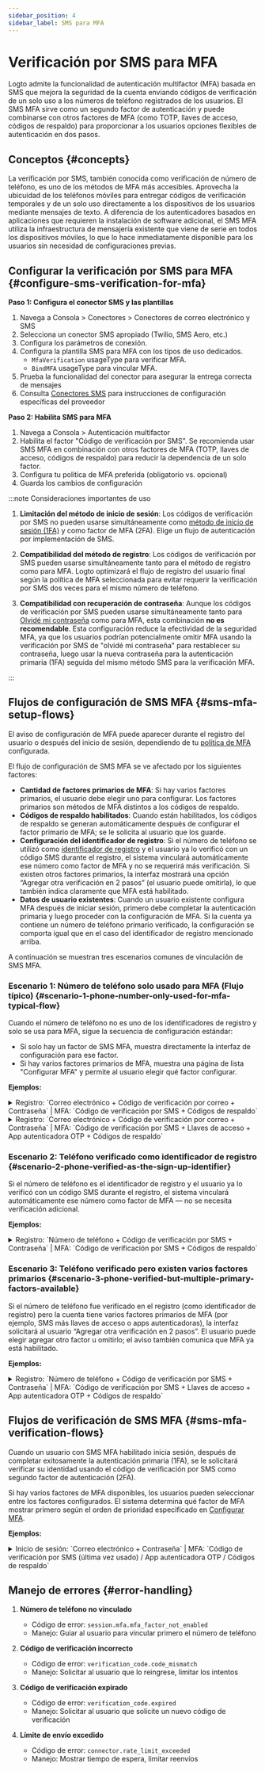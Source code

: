 ```yaml
---
sidebar_position: 4
sidebar_label: SMS para MFA
---
```


# Verificación por SMS para MFA

Logto admite la funcionalidad de autenticación multifactor (MFA) basada en SMS que mejora la seguridad de la cuenta enviando códigos de verificación de un solo uso a los números de teléfono registrados de los usuarios. El SMS MFA sirve como un segundo factor de autenticación y puede combinarse con otros factores de MFA (como TOTP, llaves de acceso, códigos de respaldo) para proporcionar a los usuarios opciones flexibles de autenticación en dos pasos.

## Conceptos \{#concepts}

La verificación por SMS, también conocida como verificación de número de teléfono, es uno de los métodos de MFA más accesibles. Aprovecha la ubicuidad de los teléfonos móviles para entregar códigos de verificación temporales y de un solo uso directamente a los dispositivos de los usuarios mediante mensajes de texto. A diferencia de los autenticadores basados en aplicaciones que requieren la instalación de software adicional, el SMS MFA utiliza la infraestructura de mensajería existente que viene de serie en todos los dispositivos móviles, lo que lo hace inmediatamente disponible para los usuarios sin necesidad de configuraciones previas.

## Configurar la verificación por SMS para MFA \{#configure-sms-verification-for-mfa}

**Paso 1: Configura el conector SMS y las plantillas**

1. Navega a <CloudLink to="/connectors/passwordless">Consola > Conectores > Conectores de correo electrónico y SMS</CloudLink>
2. Selecciona un conector SMS apropiado (Twilio, SMS Aero, etc.)
3. Configura los parámetros de conexión.
4. Configura la plantilla SMS para MFA con los tipos de uso dedicados.
   - `MfaVerification` usageType para verificar MFA.
   - `BindMFA` usageType para vincular MFA.
5. Prueba la funcionalidad del conector para asegurar la entrega correcta de mensajes
6. Consulta [Conectores SMS](/connectors/sms-connectors) para instrucciones de configuración específicas del proveedor

**Paso 2: Habilita SMS para MFA**

1. Navega a <CloudLink to="/mfa">Consola > Autenticación multifactor</CloudLink>
2. Habilita el factor "Código de verificación por SMS". Se recomienda usar SMS MFA en combinación con otros factores de MFA (TOTP, llaves de acceso, códigos de respaldo) para reducir la dependencia de un solo factor.
3. Configura tu política de MFA preferida (obligatorio vs. opcional)
4. Guarda los cambios de configuración

:::note Consideraciones importantes de uso

1. **Limitación del método de inicio de sesión**: Los códigos de verificación por SMS no pueden usarse simultáneamente como [método de inicio de sesión (1FA)](/end-user-flows/sign-up-and-sign-in/sign-in) y como factor de MFA (2FA). Elige un flujo de autenticación por implementación de SMS.

2. **Compatibilidad del método de registro**: Los códigos de verificación por SMS pueden usarse simultáneamente tanto para el método de registro como para MFA. Logto optimizará el flujo de registro del usuario final según la política de MFA seleccionada para evitar requerir la verificación por SMS dos veces para el mismo número de teléfono.

3. **Compatibilidad con recuperación de contraseña**: Aunque los códigos de verificación por SMS pueden usarse simultáneamente tanto para [Olvidé mi contraseña](/end-user-flows/sign-up-and-sign-in/reset-password) como para MFA, esta combinación **no es recomendable**. Esta configuración reduce la efectividad de la seguridad MFA, ya que los usuarios podrían potencialmente omitir MFA usando la verificación por SMS de "olvidé mi contraseña" para restablecer su contraseña, luego usar la nueva contraseña para la autenticación primaria (1FA) seguida del mismo método SMS para la verificación MFA.

:::

## Flujos de configuración de SMS MFA \{#sms-mfa-setup-flows}

El aviso de configuración de MFA puede aparecer durante el registro del usuario o después del inicio de sesión, dependiendo de tu [política de MFA](/end-user-flows/mfa/configure-mfa#global-mfa-configuration) configurada.

El flujo de configuración de SMS MFA se ve afectado por los siguientes factores:

- **Cantidad de factores primarios de MFA**: Si hay varios factores primarios, el usuario debe elegir uno para configurar. Los factores primarios son métodos de MFA distintos a los códigos de respaldo.
- **Códigos de respaldo habilitados**: Cuando están habilitados, los códigos de respaldo se generan automáticamente después de configurar el factor primario de MFA; se le solicita al usuario que los guarde.
- **Configuración del identificador de registro**: Si el número de teléfono se utilizó como [identificador de registro](/end-user-flows/sign-up-and-sign-in/sign-up#set-up-the-sign-up-identifier) y el usuario ya lo verificó con un código SMS durante el registro, el sistema vinculará automáticamente ese número como factor de MFA y no se requerirá más verificación. Si existen otros factores primarios, la interfaz mostrará una opción “Agregar otra verificación en 2 pasos” (el usuario puede omitirla), lo que también indica claramente que MFA está habilitado.
- **Datos de usuario existentes**: Cuando un usuario existente configura MFA después de iniciar sesión, primero debe completar la autenticación primaria y luego proceder con la configuración de MFA. Si la cuenta ya contiene un número de teléfono primario verificado, la configuración se comporta igual que en el caso del identificador de registro mencionado arriba.

A continuación se muestran tres escenarios comunes de vinculación de SMS MFA.

### Escenario 1: Número de teléfono solo usado para MFA (Flujo típico) \{#scenario-1-phone-number-only-used-for-mfa-typical-flow}

Cuando el número de teléfono no es uno de los identificadores de registro y solo se usa para MFA, sigue la secuencia de configuración estándar:

- Si solo hay un factor de SMS MFA, muestra directamente la interfaz de configuración para ese factor.
- Si hay varios factores primarios de MFA, muestra una página de lista "Configurar MFA" y permite al usuario elegir qué factor configurar.

**Ejemplos:**

<details>
  <summary>
    Registro: `Correo electrónico + Código de verificación por correo + Contraseña` | MFA: `Código
    de verificación por SMS + Códigos de respaldo`
  </summary>
  <img src="/img/assets/sms-mfa-setup-scenario-1-1.png" alt="Flujo de configuración SMS MFA 1-1" />
</details>

<details>
  <summary>
    Registro: `Correo electrónico + Código de verificación por correo + Contraseña` | MFA: `Código
    de verificación por SMS + Llaves de acceso + App autenticadora OTP + Códigos de respaldo`
  </summary>
  <img src="/img/assets/sms-mfa-setup-scenario-1-2.png" alt="Flujo de configuración SMS MFA 1-2" />
</details>

### Escenario 2: Teléfono verificado como identificador de registro \{#scenario-2-phone-verified-as-the-sign-up-identifier}

Si el número de teléfono es el identificador de registro y el usuario ya lo verificó con un código SMS durante el registro, el sistema vinculará automáticamente ese número como factor de MFA — no se necesita verificación adicional.

**Ejemplos:**

<details>
  <summary>
    Registro: `Número de teléfono + Código de verificación por SMS + Contraseña` | MFA: `Código de
    verificación por SMS + Códigos de respaldo`
  </summary>
  <img src="/img/assets/sms-mfa-setup-scenario-2.png" alt="Flujo de configuración SMS MFA 2" />
</details>

### Escenario 3: Teléfono verificado pero existen varios factores primarios \{#scenario-3-phone-verified-but-multiple-primary-factors-available}

Si el número de teléfono fue verificado en el registro (como identificador de registro) pero la cuenta tiene varios factores primarios de MFA (por ejemplo, SMS más llaves de acceso o apps autenticadoras), la interfaz solicitará al usuario “Agregar otra verificación en 2 pasos”. El usuario puede elegir agregar otro factor u omitirlo; el aviso también comunica que MFA ya está habilitado.

**Ejemplos:**

<details>
  <summary>
    Registro: `Número de teléfono + Código de verificación por SMS + Contraseña` | MFA: `Código de
    verificación por SMS + Llaves de acceso + App autenticadora OTP + Códigos de respaldo`
  </summary>
  <img src="/img/assets/sms-mfa-setup-scenario-3.png" alt="Flujo de configuración SMS MFA 3" />
</details>

## Flujos de verificación de SMS MFA \{#sms-mfa-verification-flows}

Cuando un usuario con SMS MFA habilitado inicia sesión, después de completar exitosamente la autenticación primaria (1FA), se le solicitará verificar su identidad usando el código de verificación por SMS como segundo factor de autenticación (2FA).

Si hay varios factores de MFA disponibles, los usuarios pueden seleccionar entre los factores configurados. El sistema determina qué factor de MFA mostrar primero según el orden de prioridad especificado en [Configurar MFA](/end-user-flows/mfa/configure-mfa#mfa-verification-flow).

**Ejemplos:**

<details>
  <summary>
    Inicio de sesión: `Correo electrónico + Contraseña` | MFA: `Código de verificación por SMS
    (última vez usado) / App autenticadora OTP / Códigos de respaldo`
  </summary>
  <img src="/img/assets/sms-mfa-verification-flow.png" alt="Flujo de verificación SMS MFA" />
</details>

## Manejo de errores \{#error-handling}

1. **Número de teléfono no vinculado**

   - Código de error: `session.mfa.mfa_factor_not_enabled`
   - Manejo: Guiar al usuario para vincular primero el número de teléfono

2. **Código de verificación incorrecto**

   - Código de error: `verification_code.code_mismatch`
   - Manejo: Solicitar al usuario que lo reingrese, limitar los intentos

3. **Código de verificación expirado**

   - Código de error: `verification_code.expired`
   - Manejo: Solicitar al usuario que solicite un nuevo código de verificación

4. **Límite de envío excedido**
   - Código de error: `connector.rate_limit_exceeded`
   - Manejo: Mostrar tiempo de espera, limitar reenvíos

